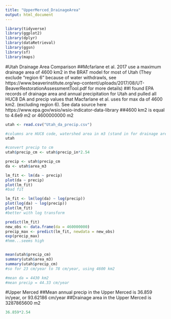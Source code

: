 ```yaml
---
title: "UpperMerced_DrainageArea"
output: html_document
---
```


```r
library(tidyverse)
library(ggplot2)
library(dplyr)
library(dataRetrieval)
library(ggsn)
library(sf)
library(maps)

```
#Utah Drainage Area Comparison
##Mcfarlane et al. 2017 use a maximum drainage area of 4600 km2 in the BRAT model for most of Utah (They exclude "region 6" because of water withdrawls, see https://www.beaverinstitute.org/wp-content/uploads/2017/08/UT-BeaverRestorationAssessmentTool.pdf for more details)
##I found EPA records of drainage area and annual precipitation for Utah and pulled all HUC8 DA and precip values that Macfarlane et al. uses for max da of 4600 km2. (excluding region 6). See data source here https://www.epa.gov/wsio/wsio-indicator-data-library
##4600 km2 is equal to 4.6e9 m2 or 4600000000 m2
```r
utah <- read.csv("Utah_da_precip.csv")

#columns are HUC8 code, watershed area in m3 (stand in for drainage area), and annual precipitation from 1981-2010 in inches/year
utah

#convert precip to cm
utah$precip_cm <- utah$precip_in*2.54

precip <- utah$precip_cm
da <- utah$area_m3

lm_fit <- lm(da ~ precip)
plot(da ~ precip)
plot(lm_fit)
#bad fit

lm_fit <- lm(log(da) ~ log(precip))
plot(log(da) ~ log(precip))
plot(lm_fit)
#better with log transform

predict(lm_fit)
new_obs <- data.frame(da = 460000000)
precip_max <- predict(lm_fit, newdata = new_obs)
exp(precip_max)
#hmm...seems high



```

```r
mean(utah$precip_cm)
summary(utah$area_m3)
summary(utah$precip_cm)
#so for 23 cm/year to 78 cm/year, using 4600 km2

#mean da = 4430 km2
#mean precip = 44.33 cm/year
```

#Upper Merced
##Mean annual precip in the Upper Merced is 36.859 in/year, or 93.62186 cm/year
##Drainage area in the Upper Merced is 3287865600 m2
```r
36.859*2.54
```

